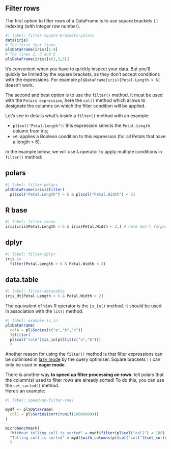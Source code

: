 ## Filter rows

The first option to filter rows of a DataFrame is to use square brackets `[]` indexing (with integer row number). 

```r
#| label: filter-square-brackets-polars
data(iris)
# The first four lines
pl$DataFrame(iris)[1:4]
# The lines 1, 3 and 5
pl$DataFrame(iris)[c(1,3,5)]
```

::: {.callout-important}
It's convenient when you have to quickly inspect your data. But you'll quickly be limited by the square brackets, as they don't accept conditions with the expressions. For example `pl$DataFrame(iris)[Petal.Length > 6]` doesn't work.
:::

The second and best option is to use the `filter()` method. It must be used with the `Polars expression`, here the `col()` method which allows to designate the columns on which the filter condition will be applied.  

Let's see in details what's inside a `filter()` method with an example:  

- `pl$col("Petal.Length")`: this expression selects the `Petal.Length` column from iris;  
- `>6`: applies a Boolean condition to this expression (for all Petals that have a length > 6).  

In the example below, we will use `&` operator to apply multiple conditions in `filter()` method:

::: {.panel-tabset}
## polars

```r
#| label: filter-polars
pl$DataFrame(iris)$filter(
  pl$col("Petal.Length") > 6 & pl$col("Petal.Width") < 2)
```

## R base

```r
#| label: filter-rbase
iris[iris$Petal.Length > 6 & iris$Petal.Width < 2,] # here don't forget the comma
```

## dplyr

```r
#| label: filter-dplyr
iris |>
  filter(Petal.Length > 6 & Petal.Width < 2) 
```

## data.table

```r
#| label: filter-datatable
iris_dt[Petal.Length > 6 & Petal.Width < 2]
```
:::

::: {.callout-tip}
The equivalent of `%in%` R operator is the `is_in()` method. It should be used in association with the `lit()` method.

```r
#| label: example-is_in
pl$DataFrame(
  colA = pl$Series(c("a","b","c"))
  )$filter(
  pl$col("colA")$is_in(pl$lit(c("a","b")))
  )
```
:::

Another reason for using the `filter()` method is that filter expressions can be optimised in [lazy mode](#introduction-to-lazy-mode) by the query optimiser. Square brackets `[]` can only be used in **eager mode**.  

::: {.callout-tip}
There is another way **to speed up filter processing on rows**: tell polars that the column(s) used to filter rows are already sorted! To do this, you can use the `set_sorted()` method.   
Here's an example:

```r
#| label: speed-up-filter-rows

mydf <- pl$DataFrame(
  col1 = pl$Series(sort(runif(10000000)))
)

microbenchmark(
  "Without telling col1 is sorted" = mydf$filter(pl$col("col1") < 100),
  "Telling col1 is sorted" = mydf$with_columns(pl$col("col1")$set_sorted())$filter(pl$col("col1") < 100)
  )
```
:::